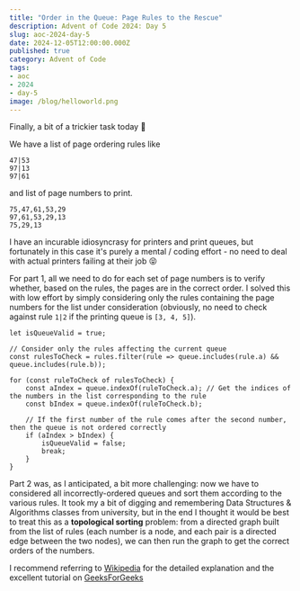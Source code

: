 ```yaml
---
title: "Order in the Queue: Page Rules to the Rescue"
description: Advent of Code 2024: Day 5
slug: aoc-2024-day-5
date: 2024-12-05T12:00:00.000Z
published: true
category: Advent of Code
tags:
- aoc
- 2024
- day-5
image: /blog/helloworld.png
---
```


Finally, a bit of a trickier task today 💪

We have a list of page ordering rules like

```
47|53
97|13
97|61
```

and list of page numbers to print.

```
75,47,61,53,29
97,61,53,29,13
75,29,13
```

I have an incurable idiosyncrasy for printers and print queues, but fortunately in this case it's purely a mental / coding effort - no need to deal with actual printers failing at their job 😝

For part 1, all we need to do for each set of page numbers is to verify whether, based on the rules, the pages are in the correct order. I solved this with low effort by simply considering only the rules containing the page numbers for the list under consideration (obviously, no need to check against rule `1|2` if the printing queue is `[3, 4, 5]`).

```
let isQueueValid = true;

// Consider only the rules affecting the current queue
const rulesToCheck = rules.filter(rule => queue.includes(rule.a) && queue.includes(rule.b));

for (const ruleToCheck of rulesToCheck) {
    const aIndex = queue.indexOf(ruleToCheck.a); // Get the indices of the numbers in the list corresponding to the rule
    const bIndex = queue.indexOf(ruleToCheck.b);

	// If the first number of the rule comes after the second number, then the queue is not ordered correctly
    if (aIndex > bIndex) {
        isQueueValid = false;
        break;
    }
}
```

Part 2 was, as I anticipated, a bit more challenging: now we have to considered all incorrectly-ordered queues and sort them according to the various rules.
It took my a bit of digging and remembering Data Structures & Algorithms classes from university, but in the end I thought it would be best to treat this as a **topological sorting** problem: from a directed graph built from the list of rules (each number is a node, and each pair is a directed edge between the two nodes), we can then run the graph to get the correct orders of the numbers.

I recommend referring to [Wikipedia](https://en.wikipedia.org/wiki/Topological_sorting) for the detailed explanation and the excellent tutorial on [GeeksForGeeks](https://www.geeksforgeeks.org/topological-sorting-indegree-based-solution/)
